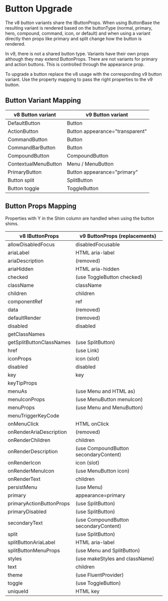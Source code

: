
<Meta title="Concepts/Upgrading/from v8/Components/Button Upgrade" />

# Button Upgrade

The v8 button variants share the IButtonProps. When using ButtonBase the resulting variant is rendered based on the buttonType (normal, primary, hero, compound, command, icon, or default) and when using a variant directly then props like primary and split change how the button is rendered.

In v9, there is not a shared button type. Variants have their own props although they may extend ButtonProps. There are not variants for primary and action buttons. This is controlled through the appearance prop.

To upgrade a button replace the v8 usage with the corresponding v9 button variant. Use the property mapping to pass the right properties to the v9 button.

## Button Variant Mapping

| v8 Button variant    | v9 Button variant               |
| -------------------- | ------------------------------- |
| DefaultButton        | Button                          |
| ActionButton         | Button appearance="transparent" |
| CommandButton        | Button                          |
| CommandBarButton     | Button                          |
| CompoundButton       | CompoundButton                  |
| ContextualMenuButton | Menu / MenuButton               |
| PrimaryButton        | Button appearance="primary"     |
| Button split         | SplitButton                     |
| Button toggle        | ToggleButton                    |

## Button Props Mapping

Properties with Y in the Shim column are handled when using the button shims.

| v8 IButtonProps          | v9 ButtonProps (replacements)         |
| ------------------------ | ------------------------------------- |
| allowDisabledFocus       | disabledFocusable                     |
| ariaLabel                | HTML aria-label                       |
| ariaDescription          | (removed)                             |
| ariaHidden               | HTML aria-hidden                      |
| checked                  | (use ToggleButton checked)            |
| className                | className                             |
| children                 | children                              |
| componentRef             | ref                                   |
| data                     | (removed)                             |
| defaultRender            | (removed)                             |
| disabled                 | disabled                              |
| getClassNames            |                                       |
| getSplitButtonClassNames | (use SplitButton)                     |
| href                     | (use Link)                            |
| iconProps                | icon (slot)                           |
| disabled                 | disabled                              |
| key                      | key                                   |
| keyTipProps              |                                       |
| menuAs                   | (use Menu and HTML as)                |
| menuIconProps            | (use MenuButton menuIcon)             |
| menuProps                | (use Menu and MenuButton)             |
| menuTriggerKeyCode       |                                       |
| onMenuClick              | HTML onClick                          |
| onRenderAriaDescription  | (removed)                             |
| onRenderChildren         | children                              |
| onRenderDescription      | (use CompoundButton secondaryContent) |
| onRenderIcon             | icon (slot)                           |
| onRenderMenuIcon         | (use MenuButton icon)                 |
| onRenderText             | children                              |
| persistMenu              | (use Menu)                            |
| primary                  | appearance=primary                    |
| primaryActionButtonProps | (use SplitButton)                     |
| primaryDisabled          | (use SplitButton)                     |
| secondaryText            | (use CompoundButton secondaryContent) |
| split                    | (use SplitButton)                     |
| splitButtonAriaLabel     | HTML aria-label                       |
| splitButtonMenuProps     | (use Menu and SplitButton)            |
| styles                   | (use makeStyles and className)        |
| text                     | children                              |
| theme                    | (use FluentProvider)                  |
| toggle                   | (use ToggleButton)                    |
| uniqueId                 | HTML key                              |
